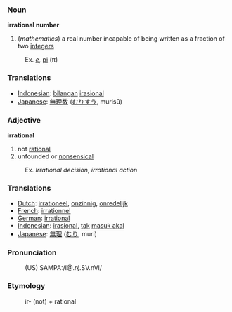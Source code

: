 === Noun ===
'''irrational number'''
# (<i>mathematics</i>) a real number incapable of being written as a fraction of two [[integers]]
:Ex. ''[[e]]'', [[pi]] (&pi;)

=== Translations ===
*[[Indonesian]]: [[bilangan]] [[irasional]]
*[[Japanese]]: [[無理数]] ([[むりすう]], murisū)

=== Adjective ===
'''irrational'''
# not [[rational]]
# unfounded or [[nonsensical]]
:Ex. <i>Irrational decision</i>, <i>irrational action</i>

=== Translations ===
*[[Dutch]]: [[irrationeel]], [[onzinnig]], [[onredelijk]]
*[[French]]: [[irrationnel]]
*[[German]]: [[irrational]]
*[[Indonesian]]: [[irasional]], [[tak]] [[masuk akal]]
*[[Japanese]]: [[無理]] ([[むり]], muri)

=== Pronunciation ===
:(US) SAMPA:/I@.r{.SV.nVl/

=== Etymology ===
:ir- (not) + rational